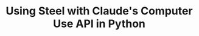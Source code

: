 ---
id: "steel-claude-computer-use-python-starter"
title: "Using Steel with Claude's Computer Use API in Python"
accentColor: "orange"
category: "AI_AUTOMATION"
stack: "python"
description: "A starter project demonstrating how to use Steel with Anthropic's Claude Computer Use API in Python to create a browser automation agent."
flags: ["cli", "playground"]
directory: "examples/steel-claude-computer-use-python-starter"
groupId: "claude-computer-use"
language: "python"
--- 